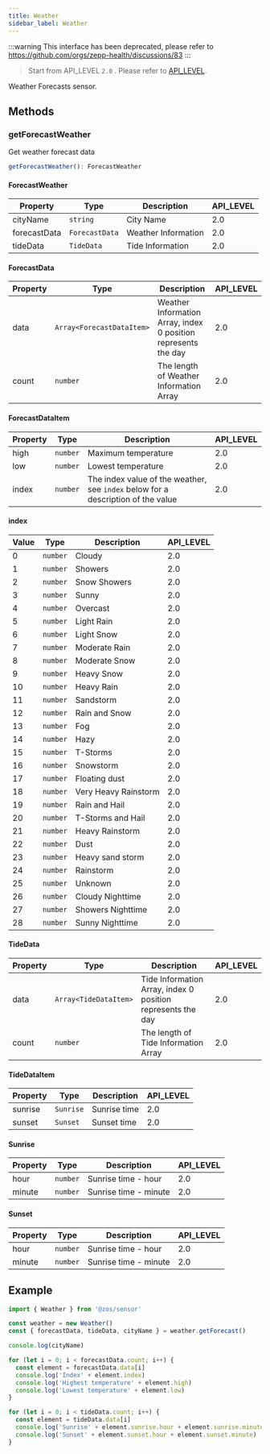 ```yaml
---
title: Weather
sidebar_label: Weather
---
```


:::warning
This interface has been deprecated, please refer to https://github.com/orgs/zepp-health/discussions/83
:::

> Start from API_LEVEL `2.0` . Please refer to [API_LEVEL](../../../../guides/framework/device/compatibility.md).

Weather Forecasts sensor.

## Methods

### getForecastWeather

Get weather forecast data

```ts
getForecastWeather(): ForecastWeather
```

#### ForecastWeather

| Property     | Type                      | Description         | API_LEVEL |
| ------------ | ------------------------- | ------------------- | --------- |
| cityName     | <code>string</code>       | City Name           | 2.0       |
| forecastData | <code>ForecastData</code> | Weather Information | 2.0       |
| tideData     | <code>TideData</code>     | Tide Information    | 2.0       |

#### ForecastData

| Property | Type                                         | Description                                                    | API_LEVEL |
| -------- | -------------------------------------------- | -------------------------------------------------------------- | --------- |
| data     | <code>Array&#60;ForecastDataItem&#62;</code> | Weather Information Array, index 0 position represents the day | 2.0       |
| count    | <code>number</code>                          | The length of Weather Information Array                        | 2.0       |

#### ForecastDataItem

| Property | Type                | Description                                                                      | API_LEVEL |
| -------- | ------------------- | -------------------------------------------------------------------------------- | --------- |
| high     | <code>number</code> | Maximum temperature                                                              | 2.0       |
| low      | <code>number</code> | Lowest temperature                                                               | 2.0       |
| index    | <code>number</code> | The index value of the weather, see `index` below for a description of the value | 2.0       |

#### index

| Value | Type                | Description          | API_LEVEL |
| ----- | ------------------- | -------------------- | --------- |
| 0     | <code>number</code> | Cloudy               | 2.0       |
| 1     | <code>number</code> | Showers              | 2.0       |
| 2     | <code>number</code> | Snow Showers         | 2.0       |
| 3     | <code>number</code> | Sunny                | 2.0       |
| 4     | <code>number</code> | Overcast             | 2.0       |
| 5     | <code>number</code> | Light Rain           | 2.0       |
| 6     | <code>number</code> | Light Snow           | 2.0       |
| 7     | <code>number</code> | Moderate Rain        | 2.0       |
| 8     | <code>number</code> | Moderate Snow        | 2.0       |
| 9     | <code>number</code> | Heavy Snow           | 2.0       |
| 10    | <code>number</code> | Heavy Rain           | 2.0       |
| 11    | <code>number</code> | Sandstorm            | 2.0       |
| 12    | <code>number</code> | Rain and Snow        | 2.0       |
| 13    | <code>number</code> | Fog                  | 2.0       |
| 14    | <code>number</code> | Hazy                 | 2.0       |
| 15    | <code>number</code> | T-Storms             | 2.0       |
| 16    | <code>number</code> | Snowstorm            | 2.0       |
| 17    | <code>number</code> | Floating dust        | 2.0       |
| 18    | <code>number</code> | Very Heavy Rainstorm | 2.0       |
| 19    | <code>number</code> | Rain and Hail        | 2.0       |
| 20    | <code>number</code> | T-Storms and Hail    | 2.0       |
| 21    | <code>number</code> | Heavy Rainstorm      | 2.0       |
| 22    | <code>number</code> | Dust                 | 2.0       |
| 23    | <code>number</code> | Heavy sand storm     | 2.0       |
| 24    | <code>number</code> | Rainstorm            | 2.0       |
| 25    | <code>number</code> | Unknown              | 2.0       |
| 26    | <code>number</code> | Cloudy Nighttime     | 2.0       |
| 27    | <code>number</code> | Showers Nighttime    | 2.0       |
| 28    | <code>number</code> | Sunny Nighttime      | 2.0       |

#### TideData

| Property | Type                                     | Description                                                 | API_LEVEL |
| -------- | ---------------------------------------- | ----------------------------------------------------------- | --------- |
| data     | <code>Array&#60;TideDataItem&#62;</code> | Tide Information Array, index 0 position represents the day | 2.0       |
| count    | <code>number</code>                      | The length of Tide Information Array                        | 2.0       |

#### TideDataItem

| Property | Type                 | Description  | API_LEVEL |
| -------- | -------------------- | ------------ | --------- |
| sunrise  | <code>Sunrise</code> | Sunrise time | 2.0       |
| sunset   | <code>Sunset</code>  | Sunset time  | 2.0       |

#### Sunrise

| Property | Type                | Description           | API_LEVEL |
| -------- | ------------------- | --------------------- | --------- |
| hour     | <code>number</code> | Sunrise time - hour   | 2.0       |
| minute   | <code>number</code> | Sunrise time - minute | 2.0       |

#### Sunset

| Property | Type                | Description           | API_LEVEL |
| -------- | ------------------- | --------------------- | --------- |
| hour     | <code>number</code> | Sunrise time - hour   | 2.0       |
| minute   | <code>number</code> | Sunrise time - minute | 2.0       |

## Example

```js
import { Weather } from '@zos/sensor'

const weather = new Weather()
const { forecastData, tideData, cityName } = weather.getForecast()

console.log(cityName)

for (let i = 0; i < forecastData.count; i++) {
  const element = forecastData.data[i]
  console.log('Index' + element.index)
  console.log('Highest temperature' + element.high)
  console.log('Lowest temperature' + element.low)
}

for (let i = 0; i < tideData.count; i++) {
  const element = tideData.data[i]
  console.log('Sunrise' + element.sunrise.hour + element.sunrise.minute)
  console.log('Sunset' + element.sunset.hour + element.sunset.minute)
}
```
